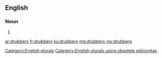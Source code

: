 ==English==

===Noun===
{{head|en}}

# {{plural of|drubber}}

[[Category:English plurals]][[Category:English plurals using obsolete wikisyntax]]

[[ar:drubbers]]
[[fr:drubbers]]
[[ku:drubbers]]
[[mg:drubbers]]
[[my:drubbers]]
